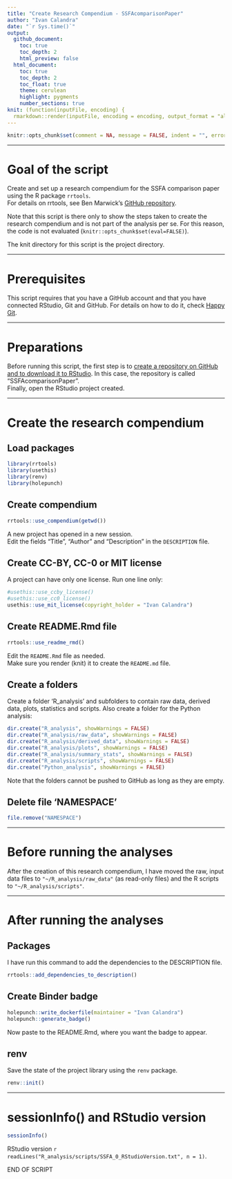 ```yaml
---
title: "Create Research Compendium - SSFAcomparisonPaper"
author: "Ivan Calandra"
date: "`r Sys.time()`"
output:
  github_document: 
    toc: true
    toc_depth: 2
    html_preview: false
  html_document:
    toc: true
    toc_depth: 2
    toc_float: true
    theme: cerulean
    highlight: pygments
    number_sections: true
knit: (function(inputFile, encoding) {
  rmarkdown::render(inputFile, encoding = encoding, output_format = "all", knit_root_dir = rprojroot::find_rstudio_root_file()) })
---
```


```r
knitr::opts_chunk$set(comment = NA, message = FALSE, indent = "", error = TRUE, eval = FALSE)
```


---


# Goal of the script
Create and set up a research compendium for the SSFA comparison paper using the R package `rrtools`.  
For details on rrtools, see Ben Marwick's [GitHub repository](https://github.com/benmarwick/rrtools).  

Note that this script is there only to show the steps taken to create the research compendium and is not part of the analysis per se. For this reason, the code is not evaluated (`knitr::opts_chunk$set(eval=FALSE)`).

The knit directory for this script is the project directory.


---


# Prerequisites
This script requires that you have a GitHub account and that you have connected RStudio, Git and GitHub. For details on how to do it, check [Happy Git](https://happygitwithr.com/).


---


# Preparations
Before running this script, the first step is to [create a repository on GitHub and to download it to RStudio](https://happygitwithr.com/new-github-first.html). In this case, the repository is called "SSFAcomparisonPaper".  
Finally, open the RStudio project created.


---


# Create the research compendium
## Load packages
```r
library(rrtools)
library(usethis)
library(renv)
library(holepunch)
```

## Create compendium
```r
rrtools::use_compendium(getwd())
```
A new project has opened in a new session.  
Edit the fields "Title", "Author" and "Description" in the `DESCRIPTION` file. 

## Create CC-BY, CC-0 or MIT license
A project can have only one license. Run one line only:  
```r
#usethis::use_ccby_license()
#usethis::use_cc0_license()
usethis::use_mit_license(copyright_holder = "Ivan Calandra")
```

## Create README.Rmd file
```r
rrtools::use_readme_rmd()
```
Edit the `README.Rmd` file as needed.  
Make sure you render (knit) it to create the `README.md` file.

## Create a folders 
Create a folder 'R_analysis' and subfolders to contain raw data, derived data, plots, statistics and scripts. Also create a folder for the Python analysis:
```r
dir.create("R_analysis", showWarnings = FALSE)
dir.create("R_analysis/raw_data", showWarnings = FALSE)
dir.create("R_analysis/derived_data", showWarnings = FALSE)
dir.create("R_analysis/plots", showWarnings = FALSE)
dir.create("R_analysis/summary_stats", showWarnings = FALSE)
dir.create("R_analysis/scripts", showWarnings = FALSE)
dir.create("Python_analysis", showWarnings = FALSE)
```
Note that the folders cannot be pushed to GitHub as long as they are empty.

## Delete file 'NAMESPACE'
```r
file.remove("NAMESPACE")
```


---


# Before running the analyses
After the creation of this research compendium, I have moved the raw, input data files to `"~/R_analysis/raw_data"` (as read-only files) and the R scripts to `"~/R_analysis/scripts"`.


---


# After running the analyses
## Packages
I have run this command to add the dependencies to the DESCRIPTION file.
```r
rrtools::add_dependencies_to_description()
```

## Create Binder badge
```r
holepunch::write_dockerfile(maintainer = "Ivan Calandra")
holepunch::generate_badge()
```
Now paste to the README.Rmd, where you want the badge to appear.

## renv
Save the state of the project library using the `renv` package.  
```r
renv::init()
```


---

# sessionInfo() and RStudio version
```r
sessionInfo()
```

RStudio version `r readLines("R_analysis/scripts/SSFA_0_RStudioVersion.txt", n = 1)`.


END OF SCRIPT
